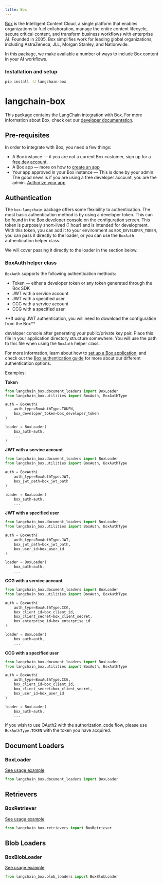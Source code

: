 ```yaml
---
title: Box
---
```


[Box](https://box.com) is the Intelligent Content Cloud, a single platform that enables
organizations to fuel collaboration, manage the entire content lifecycle, secure critical content,
and transform business workflows with enterprise AI. Founded in 2005, Box simplifies work for
leading global organizations, including AstraZeneca, JLL, Morgan Stanley, and Nationwide.

In this package, we make available a number of ways to include Box content in your AI workflows.

### Installation and setup

```bash
pip install -U langchain-box

```

# langchain-box

This package contains the LangChain integration with Box. For more information about
Box, check out our [developer documentation](https://developer.box.com).

## Pre-requisites

In order to integrate with Box, you need a few things:

* A Box instance — if you are not a current Box customer, sign up for a
[free dev account](https://account.box.com/signup/n/developer#ty9l3).
* A Box app — more on how to
[create an app](https://developer.box.com/guides/getting-started/first-application/)
* Your app approved in your Box instance — This is done by your admin.
The good news is if you are using a free developer account, you are the admin.
[Authorize your app](https://developer.box.com/guides/authorization/custom-app-approval/#manual-approval)

## Authentication

The `box-langchain` package offers some flexibility to authentication. The
most basic authentication method is by using a developer token. This can be
found in the [Box developer console](https://account.box.com/developers/console)
on the configuration screen. This token is purposely short-lived (1 hour) and is
intended for development. With this token, you can add it to your environment as
`BOX_DEVELOPER_TOKEN`, you can pass it directly to the loader, or you can use the
`BoxAuth` authentication helper class.

We will cover passing it directly to the loader in the section below.

### BoxAuth helper class

`BoxAuth` supports the following authentication methods:

* Token — either a developer token or any token generated through the Box SDK
* JWT with a service account
* JWT with a specified user
* CCG with a service account
* CCG with a specified user

<Note>
**If using JWT authentication, you will need to download the configuration from the Box**

developer console after generating your public/private key pair. Place this file in your
application directory structure somewhere. You will use the path to this file when using
the `BoxAuth` helper class.
</Note>

For more information, learn about how to
[set up a Box application](https://developer.box.com/guides/getting-started/first-application/),
and check out the
[Box authentication guide](https://developer.box.com/guides/authentication/select/)
for more about our different authentication options.

Examples:

**Token**

```python
from langchain_box.document_loaders import BoxLoader
from langchain_box.utilities import BoxAuth, BoxAuthType

auth = BoxAuth(
    auth_type=BoxAuthType.TOKEN,
    box_developer_token=box_developer_token
)

loader = BoxLoader(
    box_auth=auth,
    ...
)
```

**JWT with a service account**

```python
from langchain_box.document_loaders import BoxLoader
from langchain_box.utilities import BoxAuth, BoxAuthType

auth = BoxAuth(
    auth_type=BoxAuthType.JWT,
    box_jwt_path=box_jwt_path
)

loader = BoxLoader(
    box_auth=auth,
    ...
```

**JWT with a specified user**

```python
from langchain_box.document_loaders import BoxLoader
from langchain_box.utilities import BoxAuth, BoxAuthType

auth = BoxAuth(
    auth_type=BoxAuthType.JWT,
    box_jwt_path=box_jwt_path,
    box_user_id=box_user_id
)

loader = BoxLoader(
    box_auth=auth,
    ...
```

**CCG with a service account**

```python
from langchain_box.document_loaders import BoxLoader
from langchain_box.utilities import BoxAuth, BoxAuthType

auth = BoxAuth(
    auth_type=BoxAuthType.CCG,
    box_client_id=box_client_id,
    box_client_secret=box_client_secret,
    box_enterprise_id=box_enterprise_id
)

loader = BoxLoader(
    box_auth=auth,
    ...
```

**CCG with a specified user**

```python
from langchain_box.document_loaders import BoxLoader
from langchain_box.utilities import BoxAuth, BoxAuthType

auth = BoxAuth(
    auth_type=BoxAuthType.CCG,
    box_client_id=box_client_id,
    box_client_secret=box_client_secret,
    box_user_id=box_user_id
)

loader = BoxLoader(
    box_auth=auth,
    ...
```

If you wish to use OAuth2 with the authorization_code flow, please use `BoxAuthType.TOKEN` with the token you have acquired.

## Document Loaders

### BoxLoader

[See usage example](/oss/integrations/document_loaders/box)

```python
from langchain_box.document_loaders import BoxLoader

```

## Retrievers

### BoxRetriever

[See usage example](/oss/integrations/retrievers/box)

```python
from langchain_box.retrievers import BoxRetriever

```

## Blob Loaders

### BoxBlobLoader

[See usage example](/oss/integrations/document_loaders/box)

```python
from langchain_box.blob_loaders import BoxBlobLoader

```
